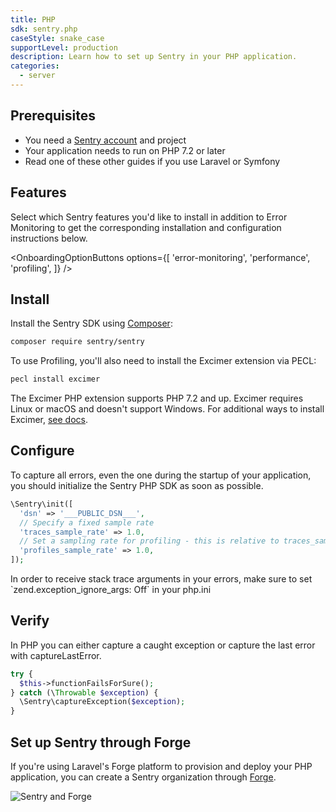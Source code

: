 ```yaml
---
title: PHP
sdk: sentry.php
caseStyle: snake_case
supportLevel: production
description: Learn how to set up Sentry in your PHP application.
categories:
  - server
---
```


## Prerequisites

* You need a [Sentry account](https://sentry.io/signup/) and project
* Your application needs to run on PHP 7.2 or later
* Read one of these other guides if you use <PlatformLink to="/guides/laravel">Laravel</PlatformLink> or <PlatformLink to="/guides/symfony">Symfony</PlatformLink>

## Features

<p className="mb-5">Select which Sentry features you'd like to install in addition to Error Monitoring to get the corresponding installation and configuration instructions below.</p>

<OnboardingOptionButtons
  options={[
    'error-monitoring',
    'performance',
    'profiling',
  ]}
/>

## Install

Install the Sentry SDK using [Composer](https://getcomposer.org/):

```bash
composer require sentry/sentry
```

<OnboardingOption optionId="profiling">

To use Profiling, you'll also need to install the Excimer extension via PECL:

```bash
pecl install excimer
```

The Excimer PHP extension supports PHP 7.2 and up. Excimer requires Linux or macOS and doesn't support Windows. For additional ways to install Excimer, [see docs](/platforms/php/profiling/#installation).

</OnboardingOption>

## Configure

To capture all errors, even the one during the startup of your application, you should initialize the Sentry PHP SDK as soon as possible.


```php {"onboardingOptions": {"performance": "3-4", "profiling": "5-6"}}
\Sentry\init([
  'dsn' => '___PUBLIC_DSN___',
  // Specify a fixed sample rate
  'traces_sample_rate' => 1.0,
  // Set a sampling rate for profiling - this is relative to traces_sample_rate
  'profiles_sample_rate' => 1.0,
]);
```

<Alert level="warning">
  In order to receive stack trace arguments in your errors, make sure to set `zend.exception_ignore_args: Off` in your php.ini
</Alert>

## Verify

In PHP you can either capture a caught exception or capture the last error with captureLastError.

```php
try {
  $this->functionFailsForSure();
} catch (\Throwable $exception) {
  \Sentry\captureException($exception);
}
```

## Set up Sentry through Forge

If you're using Laravel's Forge platform to provision and deploy your PHP application, you can create a Sentry organization through [Forge](https://forge.laravel.com/docs/integrations/sentry.html).

![Sentry and Forge](./img/forge-sentry.png)

